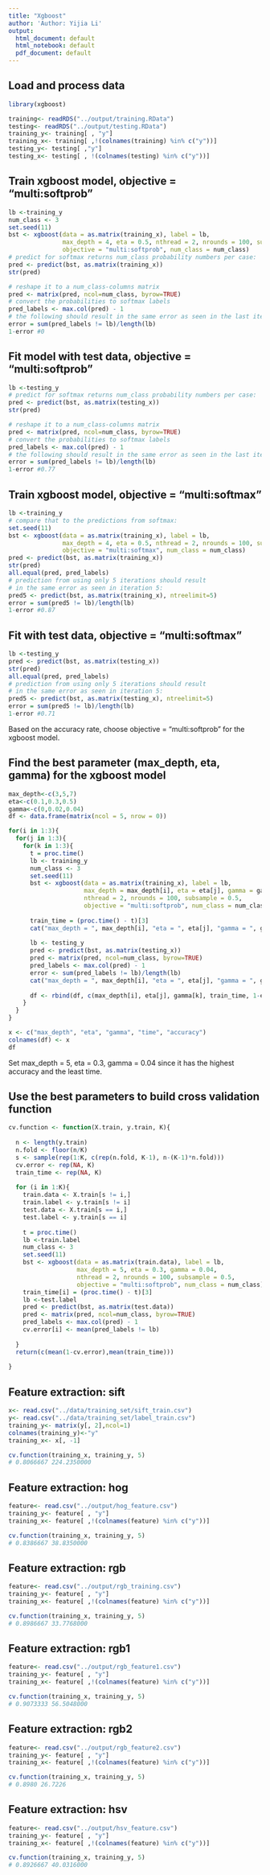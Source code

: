 ```yaml
---
title: "Xgboost"
author: 'Author: Yijia Li'
output:
  html_document: default
  html_notebook: default
  pdf_document: default
---
```


## Load and process data

```r
library(xgboost)

training<- readRDS("../output/training.RData")
testing<- readRDS("../output/testing.RData")
training_y<- training[ , "y"]
training_x<- training[ ,!(colnames(training) %in% c("y"))]
testing_y<- testing[ ,"y"]
testing_x<- testing[ , !(colnames(testing) %in% c("y"))]
```

## Train xgboost model, objective = "multi:softprob"

```r
lb <-training_y
num_class <- 3
set.seed(11)
bst <- xgboost(data = as.matrix(training_x), label = lb,
               max_depth = 4, eta = 0.5, nthread = 2, nrounds = 100, subsample = 0.5,
               objective = "multi:softprob", num_class = num_class)
# predict for softmax returns num_class probability numbers per case:
pred <- predict(bst, as.matrix(training_x))
str(pred)

# reshape it to a num_class-columns matrix
pred <- matrix(pred, ncol=num_class, byrow=TRUE)
# convert the probabilities to softmax labels
pred_labels <- max.col(pred) - 1
# the following should result in the same error as seen in the last iteration
error = sum(pred_labels != lb)/length(lb)
1-error #0
```

## Fit model with test data, objective = "multi:softprob"

```r
lb <-testing_y
# predict for softmax returns num_class probability numbers per case:
pred <- predict(bst, as.matrix(testing_x))
str(pred)

# reshape it to a num_class-columns matrix
pred <- matrix(pred, ncol=num_class, byrow=TRUE)
# convert the probabilities to softmax labels
pred_labels <- max.col(pred) - 1
# the following should result in the same error as seen in the last iteration
error = sum(pred_labels != lb)/length(lb)
1-error #0.77
```

## Train xgboost model, objective = "multi:softmax"

```r
lb <-training_y
# compare that to the predictions from softmax:
set.seed(11)
bst <- xgboost(data = as.matrix(training_x), label = lb,
               max_depth = 4, eta = 0.5, nthread = 2, nrounds = 100, subsample = 0.5,
               objective = "multi:softmax", num_class = num_class)
pred <- predict(bst, as.matrix(training_x))
str(pred)
all.equal(pred, pred_labels)
# prediction from using only 5 iterations should result
# in the same error as seen in iteration 5:
pred5 <- predict(bst, as.matrix(training_x), ntreelimit=5)
error = sum(pred5 != lb)/length(lb)
1-error #0.87
```

## Fit with test data, objective = "multi:softmax"

```r
lb <-testing_y
pred <- predict(bst, as.matrix(testing_x))
str(pred)
all.equal(pred, pred_labels)
# prediction from using only 5 iterations should result
# in the same error as seen in iteration 5:
pred5 <- predict(bst, as.matrix(testing_x), ntreelimit=5)
error = sum(pred5 != lb)/length(lb)
1-error #0.71
```

Based on the accuracy rate, choose objective = "multi:softprob" for the xgboost model.

## Find the best parameter (max_depth, eta, gamma) for the xgboost model

```r
max_depth<-c(3,5,7)
eta<-c(0.1,0.3,0.5)
gamma<-c(0,0.02,0.04)
df <- data.frame(matrix(ncol = 5, nrow = 0))

for(i in 1:3){
  for(j in 1:3){
    for(k in 1:3){
      t = proc.time()
      lb <- training_y
      num_class <- 3
      set.seed(11)
      bst <- xgboost(data = as.matrix(training_x), label = lb,
                     max_depth = max_depth[i], eta = eta[j], gamma = gamma[k], 
                     nthread = 2, nrounds = 100, subsample = 0.5, 
                     objective = "multi:softprob", num_class = num_class)
      
      train_time = (proc.time() - t)[3]
      cat("max_depth = ", max_depth[i], "eta = ", eta[j], "gamma = ", gamma[k], "Elapsed time = ", train_time, " seconds \n")
      
      lb <- testing_y
      pred <- predict(bst, as.matrix(testing_x))
      pred <- matrix(pred, ncol=num_class, byrow=TRUE)
      pred_labels <- max.col(pred) - 1
      error <- sum(pred_labels != lb)/length(lb)
      cat("max_depth = ", max_depth[i], "eta = ", eta[j], "gamma = ", gamma[k], "Accuracy rate = " , 1-error, " \n" )
      
      df <- rbind(df, c(max_depth[i], eta[j], gamma[k], train_time, 1-error))
    }
  }
}

x <- c("max_depth", "eta", "gamma", "time", "accuracy")
colnames(df) <- x
df
```

Set max_depth = 5, eta = 0.3, gamma = 0.04 since it has the highest accuracy and the least time.

## Use the best parameters to build cross validation function

```r
cv.function <- function(X.train, y.train, K){
  
  n <- length(y.train)
  n.fold <- floor(n/K)
  s <- sample(rep(1:K, c(rep(n.fold, K-1), n-(K-1)*n.fold)))  
  cv.error <- rep(NA, K)
  train_time <- rep(NA, K)
  
  for (i in 1:K){
    train.data <- X.train[s != i,]
    train.label <- y.train[s != i]
    test.data <- X.train[s == i,]
    test.label <- y.train[s == i]
    
    t = proc.time()
    lb <-train.label
    num_class <- 3
    set.seed(11)
    bst <- xgboost(data = as.matrix(train.data), label = lb,
                   max_depth = 5, eta = 0.3, gamma = 0.04,
                   nthread = 2, nrounds = 100, subsample = 0.5,
                   objective = "multi:softprob", num_class = num_class)
    train_time[i] = (proc.time() - t)[3]
    lb <-test.label
    pred <- predict(bst, as.matrix(test.data))
    pred <- matrix(pred, ncol=num_class, byrow=TRUE)
    pred_labels <- max.col(pred) - 1
    cv.error[i] <- mean(pred_labels != lb)  
    
  }			
  return(c(mean(1-cv.error),mean(train_time)))
  
}
```

## Feature extraction: sift

```r
x<- read.csv("../data/training_set/sift_train.csv")
y<- read.csv("../data/training_set/label_train.csv")
training_y<- matrix(y[, 2],ncol=1)
colnames(training_y)<-"y"
training_x<- x[, -1]

cv.function(training_x, training_y, 5)
# 0.8066667 224.2350000
```

## Feature extraction: hog

```r
feature<- read.csv("../output/hog_feature.csv")
training_y<- feature[ , "y"]
training_x<- feature[ ,!(colnames(feature) %in% c("y"))]

cv.function(training_x, training_y, 5)
# 0.8386667 38.8350000
```

## Feature extraction: rgb

```r
feature<- read.csv("../output/rgb_training.csv")
training_y<- feature[ , "y"]
training_x<- feature[ ,!(colnames(feature) %in% c("y"))]

cv.function(training_x, training_y, 5)
# 0.8986667 33.7768000
```

## Feature extraction: rgb1

```r
feature<- read.csv("../output/rgb_feature1.csv")
training_y<- feature[ , "y"]
training_x<- feature[ ,!(colnames(feature) %in% c("y"))]

cv.function(training_x, training_y, 5)
# 0.9073333 56.5048000
```

## Feature extraction: rgb2

```r
feature<- read.csv("../output/rgb_feature2.csv")
training_y<- feature[ , "y"]
training_x<- feature[ ,!(colnames(feature) %in% c("y"))]

cv.function(training_x, training_y, 5)
# 0.8980 26.7226
```

## Feature extraction: hsv

```r
feature<- read.csv("../output/hsv_feature.csv")
training_y<- feature[ , "y"]
training_x<- feature[ ,!(colnames(feature) %in% c("y"))]

cv.function(training_x, training_y, 5)
# 0.8926667 40.0316000
```


